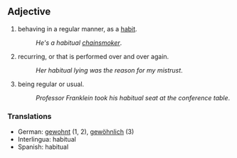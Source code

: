 == Adjective ==
#behaving in a regular manner, as a [[habit]].
#:''He's a habitual [[chainsmoker]]''.
#recurring, or that is performed over and over again.
#:''Her habitual lying was the reason for my mistrust''.
#being regular or usual.
#:''Professor Franklein took his habitual seat at the conference table''.

=== Translations ===
*German: [[gewohnt]] (1, 2), [[gewöhnlich]] (3)
*Interlingua: habitual
*Spanish: habitual